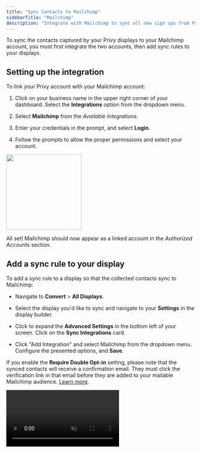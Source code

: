 ```yaml
---
title: "Sync Contacts to Mailchimp"
sidebarTitle: "Mailchimp"
description: "Integrate with Mailchimp to sync all new sign ups from Privy."
---
```


To sync the contacts captured by your Privy displays to your Mailchimp account, you must first integrate the two accounts, then add sync rules to your displays. 

## Setting up the integration

To link your Privy account with your Mailchimp account:

1. Click on your business name in the upper right corner of your dashboard. Select the **Integrations** option from the dropdown menu.

2. Select **Mailchimp** from the *Available Integrations.*&#x20;

3. Enter your credentials in the prompt, and select **Login**. 

4. Follow the prompts to allow the proper permissions and select your account. 

<img height="200" src="/images/integrations/mailchimp-available-integrations.png" />

All set! Mailchimp should now appear as a linked account in the *Authorized Accounts* section.

## Add a sync rule to your display

To add a sync rule to a display so that the collected contacts sync to Mailchimp:

* Navigate to **Convert** > **All Displays**. 

* Select the display you'd like to sync and navigate to your **Settings** in the display builder.

* Click to expand the **Advanced Settings** in the bottom left of your screen. Click on the **Sync Integrations** card.&#x20;

* Click "Add Integration" and select Mailchimp from the dropdown menu. Configure the presented options, and **Save**.&#x20;

If you enable the **Require Double Opt-in** setting, please note that the synced contacts will receive a confirmation email. They must click the verification link in that email before they are added to your mailable Mailchimp audience. [Learn more](https://mailchimp.com/help/about-double-opt-in/). 

<video autoPlay muted loop playsInline className="sync-integrations" src="/images/integrations/sync-integrations-step.mp4" />

This display's sign ups will now sync to Mailchimp.

## Troubleshooting

If you run into any of the following issues with your Mailchimp integration, here are some solutions:

### Expired or Disconnected error

The integration's connection may expire or disconnect for a wide range of reasons. To ensure that Privy and the external service are still properly integrated: 

* Navigate to **Account Settings** > **Integrations**. 

* Locate the **Linked Accounts** section. 

* Select the **Test Account** option. 

<img height="200" src="/images/integrations/Test_Mailchimp_integration.png" />

This will trigger a reading (e.g., Connection Successful) that will help guide your next steps.

### Permissions error

You can only connect a Mailchimp account to Privy if you are the account's Owner or Admin. To review these requirements and make any necessary changes, please review [this resource](https://mailchimp.com/help/manage-user-levels-in-your-account/) from Mailchimp. Once an Owner or Admin is available, they can attempt to link the accounts again.

### Sync errors

If you see an error when exporting or syncing to an audience (list) in Mailchimp like: 

* FNAME must be provided – Please enter a value

* MMERGE10 must be provided – Please enter a value

It means that you are syncing Privy contacts to an audience (list) in Mailchimp that has required fields that aren't being provided during the Privy signup. To fix this, follow these steps:

* Navigate to your **Audience** dashboard in Mailchimp.

* Select the audience (list) you have chosen to export or sync to in Privy.

* Click the **Manage Audience** dropdown menu and then click **Settings**. 

 <img height="200" src="/images/integrations/Manage_Mailchimp_audience_settings.png" />

* Locate and select the **Audience fields and \*|MERGE|\* tags** option. 

* On the next page, you'll see the fields associated with this audience (list), as well as a checkbox next to any field that is REQUIRED. Uncheck all required fields except the email field. 

<img height="200" src="/images/integrations/Disable_required_Mailchimp_fields.png" />

That's it! Future signups won't be rejected for not having these fields.

## Removing the integration

If you need to disconnect your Privy and Mailchimp accounts, follow these steps:

1. Click on your business name in the upper right corner of your Privy Dashboard. Select **Integrations** from the menu that appears.

2. Locate your Mailchimp integration under the *Authorized Integrations* section and select the **Delete** icon.